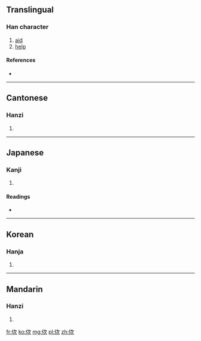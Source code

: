 ==Translingual==

===Han character===
{{Han char|rn=9|rad=人|as=06|sn=8|four=7728<sub>2</sub>|canj=人戈一人 (OIMO), 人一一人 (OMMO)}}

# [[aid]]
# [[help]]

====References====
* {{Han ref|kx=0101.020|dkj=00571|dj=0213.100|hdz=10152.070|uh=4F7D|ud=20349|bh=CBB5|bd=52149}}

----

==Cantonese==

===Hanzi===
{{yue-hanzi|jyut=|y=chi3}}

# {{defn|lang=yue|sort=人06}}

----

==Japanese==

===Kanji===
{{ja-kanji|grade=|rs=人06}}

# {{defn|lang=ja|sort=人06}}

====Readings====
* {{ja-readings|on=[[し]] (shi)|kun=[[すぼしこい]] (suboshikoi), [[ならぶ]] (narabu), [[たすける]] (tasukeru), [[および]] (oyobi), [[かはるがはる]] (kaharugaharu)}}

----

==Korean==

===Hanja===
{{ko-hanja|hangeul=차|rv=cha|mr=ch'a}}

# {{defn|lang=ko|sort=人06}}

----

==Mandarin==

===Hanzi===
{{cmn-hanzi|pin=[[cì]] ([[ci4]]), [[shǐ]] ([[shi3]]), [[shì]] ([[shi4]])|wg=tz'u<sup>4</sup>, shih<sup>3</sup>, shih<sup>4</sup>}}

# {{defn|lang=cmn|sort=人06}}

[[fr:佽]]
[[ko:佽]]
[[mg:佽]]
[[pl:佽]]
[[zh:佽]]